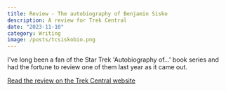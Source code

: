 ```yaml
---
title: Review - The autobiography of Benjamin Sisko
description: A review for Trek Central
date: "2023-11-10"
category: Writing
image: /posts/tcsiskobio.png
---
```


I've long been a fan of the Star Trek 'Autobiography of...' book series and had the fortune to review one of them last year as it came out. 

[Read the review on the Trek Central website](https://trekcentral.net/review-the-autobiography-of-benjamin-sisko/)

